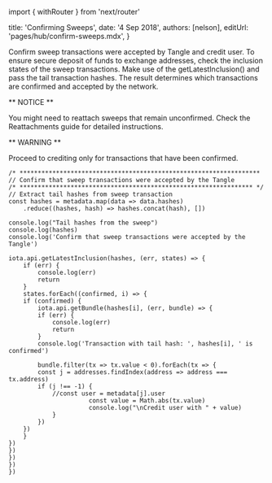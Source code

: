 ﻿import { withRouter } from 'next/router'


title: 'Confirming Sweeps',
date: '4 Sep 2018',
authors: [nelson],
editUrl: 'pages/hub/confirm-sweeps.mdx',
}


Confirm sweep transactions were accepted by Tangle and credit user.  To ensure secure deposit of funds to exchange addresses, check the inclusion states of the sweep transactions.  Make use of the getLatestInclusion() and pass the tail transaction hashes. The result determines which transactions are confirmed and accepted by the network.

** NOTICE **

You might need to reattach sweeps that remain unconfirmed. Check the Reattachments guide for detailed instructions.

** WARNING **

Proceed to crediting only for transactions that have been confirmed.
 
 
	/* ******************************************************************
	// Confirm that sweep transactions were accepted by the Tangle 
	/* **************************************************************** */
	// Extract tail hashes from sweep transaction
	const hashes = metadata.map(data => data.hashes)
		.reduce((hashes, hash) => hashes.concat(hash), [])
 
	console.log("Tail hashes from the sweep")
	console.log(hashes)
	console.log('Confirm that sweep transactions were accepted by the Tangle')
 
	iota.api.getLatestInclusion(hashes, (err, states) => {
		if (err) {
			console.log(err)
			return
		}
		states.forEach((confirmed, i) => {
		if (confirmed) {
			iota.api.getBundle(hashes[i], (err, bundle) => {
			if (err) {
				console.log(err)
				return
			}
			console.log('Transaction with tail hash: ', hashes[i], ' is confirmed')
 
			bundle.filter(tx => tx.value < 0).forEach(tx => {
			const j = addresses.findIndex(address => address === tx.address)
			if (j !== -1) {
				//const user = metadata[j].user
          	          	  const value = Math.abs(tx.value)
                 	   	  console.log("\nCredit user with " + value)
				}
			})
		})
		}
	})
	})
	})
	})
	})


